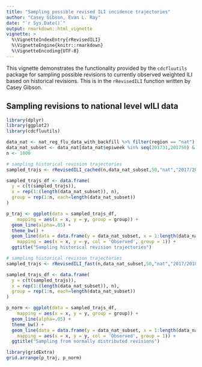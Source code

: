 ```yaml
---
title: "Sampling possible revised ILI incidence trajectories"
author: "Casey Gibson, Evan L. Ray"
date: "`r Sys.Date()`"
output: rmarkdown::html_vignette
vignette: >
  %\VignetteIndexEntry{rRevisedILI}
  %\VignetteEngine{knitr::rmarkdown}
  %\VignetteEncoding{UTF-8}
---
```


This vignette demonstrates the functionality provided by the `cdcfluutils` package for sampling possible revisions to currently observed weighted ILI based on historical revisions.  This is in the `rRevisedILI` function written by Casey Gibson.

## Sampling revisions to national level wILI data

```r
library(dplyr)
library(ggplot2)
library(cdcfluutils)

data_nat <- nat_reg_flu_data_with_backfill %>% filter(region == "nat")
data_nat_subset <- data_nat[data_nat$epiweek %in% seq(201731,201750) & data_nat$issue == 201750,]$wili
n <- 1000

# sampling historical revision trajectories
sampled_trajs <- rRevisedILI_cached(n,data_nat_subset,50,"nat","2017/2018", season_start_epiweek = 31)

sampled_trajs_df <- data.frame(
  y = c(t(sampled_trajs)),
  x = rep(1:(length(data_nat_subset)), n),
  group = rep(1:n, each=length(data_nat_subset))
)

p_traj <- ggplot(data = sampled_trajs_df,
    mapping = aes(x = x, y = y, group = group)) +
  geom_line(alpha=.05) +
  theme_bw() +
  geom_line(data = data.frame(y = data_nat_subset, x = 1:length(data_nat_subset)),
    mapping = aes(x = x, y = y, col = 'Observed', group = 1)) +
  ggtitle("Sampling historical revision trajectories")

# sampling historical revision trajectories
sampled_trajs <- rRevisedILI_fast(n,data_nat_subset,50,"nat","2017/2018", season_start_epiweek = 31)

sampled_trajs_df <- data.frame(
  y = c(t(sampled_trajs)),
  x = rep(1:(length(data_nat_subset)), n),
  group = rep(1:n, each=length(data_nat_subset))
)

p_norm <- ggplot(data = sampled_trajs_df,
    mapping = aes(x = x, y = y, group = group)) +
  geom_line(alpha=.05) +
  theme_bw() +
  geom_line(data = data.frame(y = data_nat_subset, x = 1:length(data_nat_subset)),
    mapping = aes(x = x, y = y, col = 'Observed', group = 1)) +
  ggtitle("Sampling from normally distributed revisions")

library(gridExtra)
grid.arrange(p_traj, p_norm)
```
